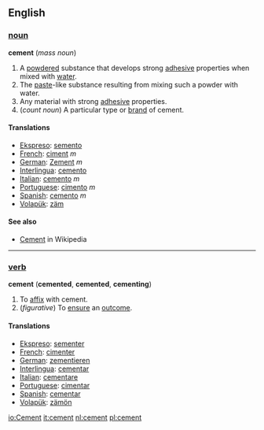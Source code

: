 ==English==

=== [[noun]] ===
'''cement''' (''mass noun'')
# A [[powder]]ed substance that develops strong [[adhesive]] properties when mixed with [[water]].
# The [[paste]]-like substance resulting from mixing such a powder with water.
# Any material with strong [[adhesive]] properties.
# (''count noun'') A particular type or [[brand]] of cement.

==== Translations ====
*[[Ekspreso]]: [[semento]]
*[[French]]: [[ciment]] ''m''
*[[German]]: [[Zement]] ''m''
*[[Interlingua]]: [[cemento]] 
*[[Italian]]: [[cemento]] ''m''
*[[Portuguese]]: [[cimento]] ''m''
*[[Spanish]]: [[cemento]] ''m''
*[[Volapük]]: [[zäm]]

==== See also ====
* [[w:Cement|Cement]] in Wikipedia

----

=== [[verb]] ===
'''cement''' ('''cemented''', '''cemented''', '''cementing''')
# To [[affix]] with cement.
# (''figurative'') To [[ensure]] an [[outcome]].

==== Translations ====
*[[Ekspreso]]: [[sementer]]
*[[French]]: [[cimenter]] 
*[[German]]: [[zementieren]]
*[[Interlingua]]: [[cementar]] 
*[[Italian]]: [[cementare]]
*[[Portuguese]]: [[cimentar]]
*[[Spanish]]: [[cementar]]
*[[Volapük]]: [[zämön]]

[[io:Cement]]
[[it:cement]]
[[nl:cement]]
[[pl:cement]]